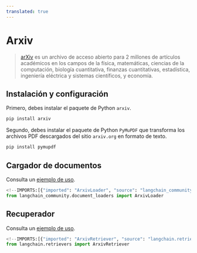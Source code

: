 ```yaml
---
translated: true
---
```


# Arxiv

>[arXiv](https://arxiv.org/) es un archivo de acceso abierto para 2 millones de artículos académicos en los campos de la física,
> matemáticas, ciencias de la computación, biología cuantitativa, finanzas cuantitativas, estadística, ingeniería eléctrica y
> sistemas científicos, y economía.

## Instalación y configuración

Primero, debes instalar el paquete de Python `arxiv`.

```bash
pip install arxiv
```

Segundo, debes instalar el paquete de Python `PyMuPDF` que transforma los archivos PDF descargados del sitio `arxiv.org` en formato de texto.

```bash
pip install pymupdf
```

## Cargador de documentos

Consulta un [ejemplo de uso](/docs/integrations/document_loaders/arxiv).

```python
<!--IMPORTS:[{"imported": "ArxivLoader", "source": "langchain_community.document_loaders", "docs": "https://api.python.langchain.com/en/latest/document_loaders/langchain_community.document_loaders.arxiv.ArxivLoader.html", "title": "Arxiv"}]-->
from langchain_community.document_loaders import ArxivLoader
```

## Recuperador

Consulta un [ejemplo de uso](/docs/integrations/retrievers/arxiv).

```python
<!--IMPORTS:[{"imported": "ArxivRetriever", "source": "langchain.retrievers", "docs": "https://api.python.langchain.com/en/latest/retrievers/langchain_community.retrievers.arxiv.ArxivRetriever.html", "title": "Arxiv"}]-->
from langchain.retrievers import ArxivRetriever
```
